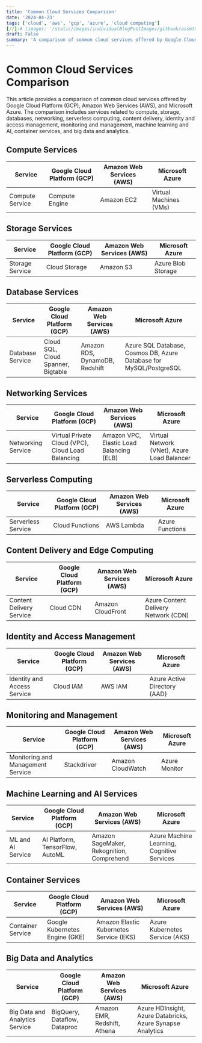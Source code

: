 ```yaml
---
title: 'Common Cloud Services Comparison'
date: '2024-04-23'
tags: ['cloud', 'aws', 'gcp', 'azure', 'cloud computing']
[//]:# (images: '/static/images/individualBlogPostImages/gitbook/assets/0.png')
draft: False
summary: 'A comparison of common cloud services offered by Google Cloud Platform (GCP), Amazon Web Services (AWS), and Microsoft Azure.'
---
```


# Common Cloud Services Comparison

This article provides a comparison of common cloud services offered by Google Cloud Platform (GCP), Amazon Web Services (AWS), and Microsoft Azure. The comparison includes services related to compute, storage, databases, networking, serverless computing, content delivery, identity and access management, monitoring and management, machine learning and AI, container services, and big data and analytics.

## Compute Services

| Service         | Google Cloud Platform (GCP) | Amazon Web Services (AWS) | Microsoft Azure        |
| --------------- | --------------------------- | ------------------------- | ---------------------- |
| Compute Service | Compute Engine              | Amazon EC2                | Virtual Machines (VMs) |

## Storage Services

| Service         | Google Cloud Platform (GCP) | Amazon Web Services (AWS) | Microsoft Azure    |
| --------------- | --------------------------- | ------------------------- | ------------------ |
| Storage Service | Cloud Storage               | Amazon S3                 | Azure Blob Storage |

## Database Services

| Service          | Google Cloud Platform (GCP)        | Amazon Web Services (AWS)      | Microsoft Azure                                                    |
| ---------------- | ---------------------------------- | ------------------------------ | ------------------------------------------------------------------ |
| Database Service | Cloud SQL, Cloud Spanner, Bigtable | Amazon RDS, DynamoDB, Redshift | Azure SQL Database, Cosmos DB, Azure Database for MySQL/PostgreSQL |

## Networking Services

| Service            | Google Cloud Platform (GCP)                       | Amazon Web Services (AWS)                | Microsoft Azure                             |
| ------------------ | ------------------------------------------------- | ---------------------------------------- | ------------------------------------------- |
| Networking Service | Virtual Private Cloud (VPC), Cloud Load Balancing | Amazon VPC, Elastic Load Balancing (ELB) | Virtual Network (VNet), Azure Load Balancer |

## Serverless Computing

| Service            | Google Cloud Platform (GCP) | Amazon Web Services (AWS) | Microsoft Azure |
| ------------------ | --------------------------- | ------------------------- | --------------- |
| Serverless Service | Cloud Functions             | AWS Lambda                | Azure Functions |

## Content Delivery and Edge Computing

| Service                  | Google Cloud Platform (GCP) | Amazon Web Services (AWS) | Microsoft Azure                      |
| ------------------------ | --------------------------- | ------------------------- | ------------------------------------ |
| Content Delivery Service | Cloud CDN                   | Amazon CloudFront         | Azure Content Delivery Network (CDN) |

## Identity and Access Management

| Service                     | Google Cloud Platform (GCP) | Amazon Web Services (AWS) | Microsoft Azure              |
| --------------------------- | --------------------------- | ------------------------- | ---------------------------- |
| Identity and Access Service | Cloud IAM                   | AWS IAM                   | Azure Active Directory (AAD) |

## Monitoring and Management

| Service                           | Google Cloud Platform (GCP) | Amazon Web Services (AWS) | Microsoft Azure |
| --------------------------------- | --------------------------- | ------------------------- | --------------- |
| Monitoring and Management Service | Stackdriver                 | Amazon CloudWatch         | Azure Monitor   |

## Machine Learning and AI Services

| Service           | Google Cloud Platform (GCP)     | Amazon Web Services (AWS)                 | Microsoft Azure                            |
| ----------------- | ------------------------------- | ----------------------------------------- | ------------------------------------------ |
| ML and AI Service | AI Platform, TensorFlow, AutoML | Amazon SageMaker, Rekognition, Comprehend | Azure Machine Learning, Cognitive Services |

## Container Services

| Service           | Google Cloud Platform (GCP)    | Amazon Web Services (AWS)               | Microsoft Azure                |
| ----------------- | ------------------------------ | --------------------------------------- | ------------------------------ |
| Container Service | Google Kubernetes Engine (GKE) | Amazon Elastic Kubernetes Service (EKS) | Azure Kubernetes Service (AKS) |

## Big Data and Analytics

| Service                        | Google Cloud Platform (GCP)  | Amazon Web Services (AWS)    | Microsoft Azure                                            |
| ------------------------------ | ---------------------------- | ---------------------------- | ---------------------------------------------------------- |
| Big Data and Analytics Service | BigQuery, Dataflow, Dataproc | Amazon EMR, Redshift, Athena | Azure HDInsight, Azure Databricks, Azure Synapse Analytics |
